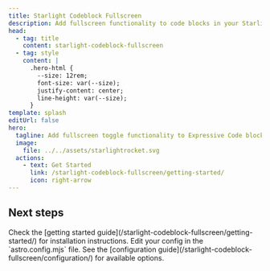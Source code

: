```yaml
---
title: Starlight Codeblock Fullscreen
description: Add fullscreen functionality to code blocks in your Starlight documentation.
head:
  - tag: title
    content: starlight-codeblock-fullscreen
  - tag: style
    content: |
      .hero-html {
        --size: 12rem;
        font-size: var(--size);
        justify-content: center;
        line-height: var(--size);
      }
template: splash
editUrl: false
hero:
  tagline: Add fullscreen toggle functionality to Expressive Code blocks in your documentation.
  image:
    file: ../../assets/starlightrocket.svg
  actions:
    - text: Get Started
      link: /starlight-codeblock-fullscreen/getting-started/
      icon: right-arrow
---
```



## Next steps

<CardGrid stagger>
  <Card title="Install the plugin" icon="puzzle">
    Check the [getting started guide](/starlight-codeblock-fullscreen/getting-started/) for installation instructions.
  </Card>
  <Card title="Configure the plugin" icon="setting">
    Edit your config in the `astro.config.mjs` file. See the
    [configuration guide](/starlight-codeblock-fullscreen/configuration/) for available options.
  </Card>
</CardGrid>
